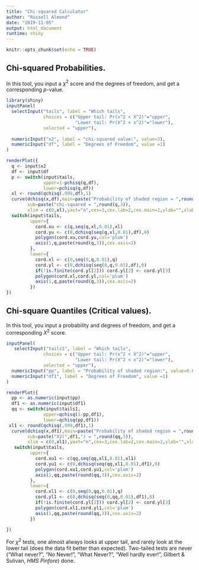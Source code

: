 ```yaml
---
title: "Chi-squared Calculator"
author: "Russell Almond"
date: "2019-11-05"
output: html_document
runtime: shiny
---
```


```r
knitr::opts_chunk$set(echo = TRUE)
```

## Chi-squared Probabilities.

In this tool, you input a $\chi^2$ score and the degrees of freedom, and get a corresponding $p$-value.

```r
library(shiny)
inputPanel(
  selectInput("tails", label = "Which tails",
              choices = c("Upper tail: Pr(x^2 < X^2)"="upper",
                          "Lower tail: Pr(X^2 < x^2)"="lower"),
              selected = "upper"),
  
  numericInput("x2", label = "chi-squared value:", value=2),
  numericInput("df", label = "Degrees of Freedom", value =1)
)

renderPlot({
  q <- input$x2
  df <- input$df
  p <- switch(input$tails,
              upper=1-pchisq(q,df),
              lower=pchisq(q,df))
  xl <- round(qchisq(.999,df),1)
  curve(dchisq(x,df),main=paste("Probability of shaded region = ",round(p,3)),
        sub=paste("chi-squared = ",round(q,3)),
        xlim = c(0,xl),yaxt="n",cex=3,cex.lab=2,cex.main=2,ylab="",xlab="Chi-squared")
  switch(input$tails,
         upper={
           cord.xu <- c(q,seq(q,xl,0.01),xl)
           cord.yu <- c(0,dchisq(seq(q,xl,0.01),df),0)
           polygon(cord.xu,cord.yu,col='plum')
           axis(1,q,paste(round(q,3)),cex.axis=2)
         },
         lower={
           cord.xl <- c(0,seq(0,q,0.01),q)
           cord.yl <- c(0,dchisq(seq(0,q,0.01),df),0)
           if(!is.finite(cord.yl[2])) cord.yl[2] <- cord.yl[3]
           polygon(cord.xl,cord.yl,col='plum')
           axis(1,q,paste(round(q,3)),cex.axis=2)
         })
})
```

## Chi-square Quantiles (Critical values).

In this tool, you input a probability and degrees of freedom, and get a corresponding $X^2$ score.

```r
inputPanel(
   selectInput("tails1", label = "Which tails",
              choices = c("Upper tail: Pr(x^2 < X^2)"="upper",
                          "Lower tail: Pr(X^2 < x^2)"="lower"),
              selected = "upper"),
  numericInput("pp", label = "Probability of shaded region:", value=0.05, min=0, max=1),
  numericInput("df1", label = "Degrees of Freedom", value =1)
)

renderPlot({
  pp <- as.numeric(input$pp)
  df1 <- as.numeric(input$df1)
  qq <- switch(input$tails1,
              upper=qchisq(1-pp,df1),
              lower=qchisq(pp,df1))
 xl1 <- round(qchisq(.999,df1),1)
  curve(dchisq(x,df1),main=paste("Probability of shaded region = ",round(pp,3)),
        sub=paste("X2(",df1,") = ",round(qq,3)),
        xlim = c(0,xl1),yaxt="n",cex=3,cex.lab=2,cex.main=2,ylab="",xlab="Chi-squared")
   switch(input$tails,
         upper={
           cord.xu1 <- c(qq,seq(qq,xl1,0.01),xl1)
           cord.yu1 <- c(0,dchisq(seq(qq,xl1,0.01),df1),0)
           polygon(cord.xu1,cord.yu1,col='plum')
           axis(1,qq,paste(round(qq,3)),cex.axis=2)
         },
         lower={
           cord.xl1 <- c(0,seq(0,qq,0.01),q)
           cord.yl1 <- c(0,dchisq(seq(0,qq,0.01),df1),0)
           if(!is.finite(cord.yl[2])) cord.yl[2] <- cord.yl[3]
           polygon(cord.xl1,cord.yl1,col='plum')
           axis(1,qq,paste(round(qq,3)),cex.axis=2)
         })

})
```

For $\chi^2$ tests, one almost always looks at upper tail, and rarely look at the lower tail (does the data fit better than expected). Two-tailed tests are never ("What never?", "No Never!", "What Never?", "Well hardly ever!", Gilbert & Sulivan, *HMS Pinfore*) done.
